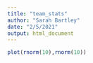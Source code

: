 ```yaml
---
title: "team_stats"
author: "Sarah Bartley"
date: "2/5/2021"
output: html_document
---
```


```r
plot(rnorm(10),rnorm(10))
```

